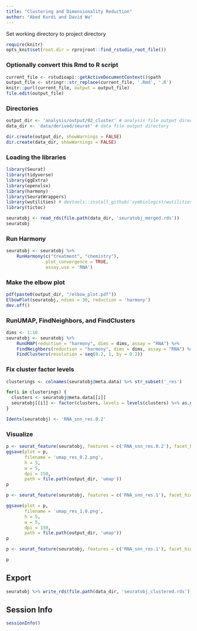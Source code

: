 ```yaml
---
title: "Clustering and Dimensionality Reduction"
author: "Abed Kurdi and David Wu"
---
```


Set working directory to project directory
```r
require(knitr)
opts_knit$set(root.dir = rprojroot::find_rstudio_root_file())
```

### Optionally convert this Rmd to R script 
```r
current_file <- rstudioapi::getActiveDocumentContext()$path
output_file <- stringr::str_replace(current_file, '.Rmd', '.R')
knitr::purl(current_file, output = output_file)
file.edit(output_file)
```

### Directories
```r
output_dir <- 'analysis/output/02_cluster' # analysis file output directory
data_dir <- 'data/derived/seurat' # data file output directory

dir.create(output_dir, showWarnings = FALSE)
dir.create(data_dir, showWarnings = FALSE)
```

### Loading the libraries
```r
library(Seurat) 
library(tidyverse)
library(ggExtra)
library(openxlsx)
library(harmony)
library(SeuratWrappers)
library(wutilities) # devtools::install_github('symbiologist/wutilities')
library(tictoc)
```


```r
seuratobj <- read_rds(file.path(data_dir, 'seuratobj_merged.rds'))
seuratobj
```

### Run Harmony
```r
seuratobj <- seuratobj %>% 
    RunHarmony(c("treatment", "chemistry"), 
               plot_convergence = TRUE, 
               assay.use = 'RNA')
```

### Make the elbow plot
```r
pdf(paste0(output_dir, "/elbow_plot.pdf"))
ElbowPlot(seuratobj, ndims = 30, reduction = 'harmony')
dev.off()
```

### RunUMAP, FindNeighbors, and FindClusters 
```r
dims <- 1:10
seuratobj <- seuratobj %>% 
    RunUMAP(reduction = "harmony", dims = dims, assay = "RNA") %>% 
    FindNeighbors(reduction = "harmony", dims = dims, assay = "RNA") %>% 
    FindClusters(resolution = seq(0.2, 1, by = 0.2))
```

### Fix cluster factor levels
```r
clusterings <- colnames(seuratobj@meta.data) %>% str_subset('_res')

for(i in clusterings) {
  clusters <- seuratobj@meta.data[[i]]
  seuratobj[[i]] <- factor(clusters, levels = levels(clusters) %>% as.numeric() %>% sort())
}

Idents(seuratobj) <- 'RNA_snn_res.0.2'
```


### Visualize
```r
p <- seurat_feature(seuratobj, features = c('RNA_snn_res.0.2'), facet_hide = TRUE, legend_position = 'none', title = 'Resolution: 0.2')
ggsave(plot = p,
       filename = 'umap_res_0.2.png',
       h = 5,
       w = 5,
       dpi = 150,
       path = file.path(output_dir, 'umap'))
p
```
```r
p <- seurat_feature(seuratobj, features = c('RNA_snn_res.1'), facet_hide = TRUE, color_package = 'ggplot', legend_position = 'none', title = 'Resolution: 1.0')

ggsave(plot = p,
       filename = 'umap_res_1.0.png',
       h = 5,
       w = 5,
       dpi = 150,
       path = file.path(output_dir, 'umap'))
p
```
```r
p <- seurat_feature(seuratobj, features = c('RNA_snn_res.1'), facet_hide = TRUE, color_package = 'generate', color_palette = 'custom1', legend_position = 'none', title = 'Resolution: 1.0')

p
```

## Export
```r
seuratobj %>% write_rds(file.path(data_dir, 'seuratobj_clustered.rds'))
```

## Session Info
```r
sessionInfo()
```



